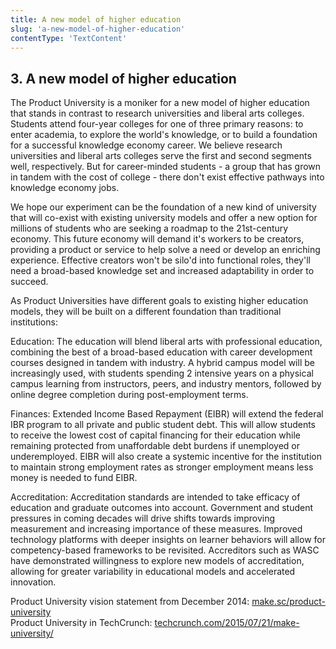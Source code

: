 ```yaml
---
title: A new model of higher education
slug: 'a-new-model-of-higher-education'
contentType: 'TextContent'
---
```


## 3. A new model of higher education

The Product University is a moniker for a new model of higher education that stands in contrast to
research universities and liberal arts colleges. Students attend four-year colleges for one of three
primary reasons: to enter academia, to explore the world's knowledge, or to build a foundation for a
successful knowledge economy career. We believe research universities and liberal arts colleges
serve the first and second segments well, respectively. But for career-minded students - a group
that has grown in tandem with the cost of college - there don't exist effective pathways into
knowledge economy jobs.

We hope our experiment can be the foundation of a new kind of university that will co-exist with
existing university models and offer a new option for millions of students who are seeking a roadmap
to the 21st-century economy. This future economy will demand it's workers to be creators, providing
a product or service to help solve a need or develop an enriching experience. Effective creators
won't be silo'd into functional roles, they'll need a broad-based knowledge set and increased
adaptability in order to succeed.

As Product Universities have different goals to existing higher education models, they will be built
on a different foundation than traditional institutions:

Education: The education will blend liberal arts with professional education, combining the best of
a broad-based education with career development courses designed in tandem with industry. A hybrid
campus model will be increasingly used, with students spending 2 intensive years on a physical
campus learning from instructors, peers, and industry mentors, followed by online degree completion
during post-employment terms.

Finances: Extended Income Based Repayment (EIBR) will extend the federal IBR program to all private
and public student debt. This will allow students to receive the lowest cost of capital financing
for their education while remaining protected from unaffordable debt burdens if unemployed or
underemployed. EIBR will also create a systemic incentive for the institution to maintain strong
employment rates as stronger employment means less money is needed to fund EIBR.

Accreditation: Accreditation standards are intended to take efficacy of education and graduate
outcomes into account. Government and student pressures in coming decades will drive shifts towards
improving measurement and increasing importance of these measures. Improved technology platforms
with deeper insights on learner behaviors will allow for competency-based frameworks to be
revisited. Accreditors such as WASC have demonstrated willingness to explore new models of
accreditation, allowing for greater variability in educational models and accelerated innovation.

Product University vision statement from December 2014:
[make.sc/product-university](https://make.sc/product-university)  
Product University in TechCrunch:
[techcrunch.com/2015/07/21/make-university/](https://techcrunch.com/2015/07/21/make-university/)
